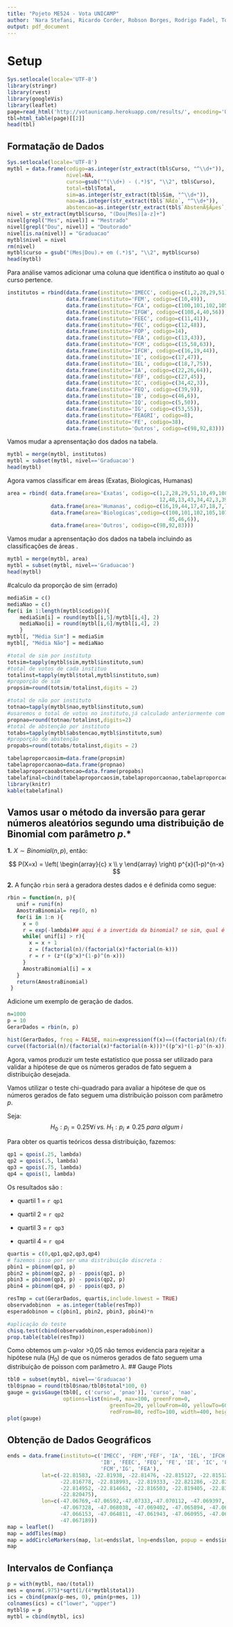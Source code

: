 ```yaml
---
title: "Pojeto ME524 - Vota UNICAMP"
author: 'Nara Stefani, Ricardo Corder, Robson Borges, Rodrigo Fadel, Tomás Weguelin, Victória Angeli e Vinícius Ota '
output: pdf_document
---
```


# Setup

```r
Sys.setlocale(locale='UTF-8')
library(stringr)
library(rvest)
library(googleVis)
library(leaflet)
page=read_html('http://votaunicamp.herokuapp.com/results/', encoding='UTF-8')
tbl=html_table(page)[[2]]
head(tbl)
```

## Formatação de Dados

```r
Sys.setlocale(locale='UTF-8')
mytbl = data.frame(codigo=as.integer(str_extract(tbl$Curso, "^\\d+")),
                   nivel=NA,
                   curso=gsub("^(\\d+) - (.*)$", "\\2", tbl$Curso),
                   total=tbl$Total,
                   sim=as.integer(str_extract(tbl$Sim, "^\\d+")),
                   nao=as.integer(str_extract(tbl$`NÃ£o`, "^\\d+")),
                   abstencao=as.integer(str_extract(tbl$`AbstenÃ§Ãµes`, "^\\d+")))
nivel = str_extract(mytbl$curso, "(Dou|Mes)[a-z]+")
nivel[grepl("Mes", nivel)] = "Mestrado"
nivel[grepl("Dou", nivel)] = "Doutorado"
nivel[is.na(nivel)] = "Graduacao"
mytbl$nivel = nivel
rm(nivel)
mytbl$curso = gsub("(Mes|Dou).+ em (.*)$", "\\2", mytbl$curso)
head(mytbl)
```

Para análise vamos adicionar uma coluna que identifica o instituto ao qual o curso pertence.

```r
institutos = rbind(data.frame(instituto='IMECC', codigo=c(1,2,28,29,51)),
                   data.frame(instituto='FEM', codigo=c(10,49)),
                   data.frame(instituto='FCA', codigo=c(100,101,102,105,107,109)),
                   data.frame(instituto='IFGW', codigo=c(108,4,40,56)),
                   data.frame(instituto='FEEC', codigo=c(11,41)),
                   data.frame(instituto='FEC', codigo=c(12,48)),
                   data.frame(instituto='FOP', codigo=14),
                   data.frame(instituto='FEA', codigo=c(13,43)),
                   data.frame(instituto='FCM', codigo=c(15,58,63)),
                   data.frame(instituto='IFCH', codigo=c(16,19,44)),
                   data.frame(instituto='IE', codigo=c(17,47)),
                   data.frame(instituto='IEL', codigo=c(18,7,75)),
                   data.frame(instituto='IA', codigo=c(22,26,64)),
                   data.frame(instituto='FEF', codigo=c(27,45)),
                   data.frame(instituto='IC', codigo=c(34,42,3)),
                   data.frame(instituto='FEQ', codigo=c(39,9)),
                   data.frame(instituto='IB', codigo=c(46,6)),
                   data.frame(instituto='IQ', codigo=c(5,50)),
                   data.frame(instituto='IG', codigo=c(53,55)),
                   data.frame(instituto='FEAGRI', codigo=8),
                   data.frame(instituto='FE', codigo=38),
                   data.frame(instituto='Outros', codigo=c(98,92,83)))

```

Vamos mudar a aprensentação dos dados na tabela.

```r
mytbl = merge(mytbl, institutos)
mytbl = subset(mytbl, nivel=='Graduacao')
head(mytbl)
```

Agora vamos classificar em áreas (Exatas, Biologicas, Humanas)
```r
area = rbind( data.frame(area='Exatas', codigo=c(1,2,28,29,51,10,49,108,4,40,56,11,41,
                                                 12,48,13,43,34,42,3,39,9,5,50,53,55,8)),
              data.frame(area='Humanas', codigo=c(16,19,44,17,47,18,7,75,22,26,64,38)),
              data.frame(area='Biologicas',codigo=c(100,101,102,105,107,109,14,15,58,63,27,
                                                    45,46,6)),
              data.frame(area='Outros', codigo=c(98,92,83)))
```

Vamos mudar a aprensentação dos dados na tabela incluindo as classificações de áreas .

```r
mytbl = merge(mytbl, area)
mytbl = subset(mytbl, nivel=='Graduacao')
head(mytbl)
```


#calculo da proporção de sim (errado)
```r
mediaSim = c()
mediaNao = c()
for(i in 1:length(mytbl$codigo)){
    mediaSim[i] = round(mytbl[i,5]/mytbl[i,4], 2)
    mediaNao[i] = round(mytbl[i,6]/mytbl[i,4], 2)
    }
mytbl[, "Média Sim"] = mediaSim
mytbl[, "Média Não"] = mediaNao
```


```r
#total de sim por institutp
totsim=tapply(mytbl$sim,mytbl$instituto,sum)
#total de votos de cada instituo
totalinst=tapply(mytbl$total,mytbl$instituto,sum)
#proporção de sim
propsim=round(totsim/totalinst,digits = 2)

#total de não por instituto
totnao=tapply(mytbl$nao,mytbl$instituto,sum)
#usaremos o total de votos no instituto,já calculado anteriormente com nome totalinst
propnao=round(totnao/totalinst,digits=2)
#total de abstenção por instituto
totabs=tapply(mytbl$abstencao,mytbl$instituto,sum)
#proporção de abstenção
propabs=round(totabs/totalinst,digits = 2)

tabelaproporcaosim=data.frame(propsim)
tabelaproporcaonao=data.frame(propnao)
tabelaproporcaoabstencao=data.frame(propabs)
tabelafinal=cbind(tabelaproporcaosim,tabelaproporcaonao,tabelaproporcaoabstencao)
library(knitr)
kable(tabelafinal)
```


## Vamos usar o método da inversão para gerar números aleatórios segundo uma distribuição de Binomial com parâmetro $p$.*

**1.** $X \sim Binomial(n,p)$, então:

$$
P(X=x) = \left( \begin{array}{c} x \\ y \end{array} \right) p^{x}(1-p)^{n-x}
$$

**2.** A função `rbin` será a geradora destes dados e é definida como segue:

```r
rbin = function(n, p){
   unif = runif(n)
   AmostraBinomial= rep(0, n)
   for(i in 1:n ){
     x = 0
     r = exp(-lambda)## aqui é a invertida da binomial? se sim, qual é ?
     while( unif[i] > r){
       x = x + 1
       z = (factorial(n)/(factorial(x)*factorial(n-k)))
       r = r + (z*((p^x)*(1-p)^(n-x)))
     }
     AmostraBinomial[i] = x
   }
   return(AmostraBinomial)
 }
```

Adicione um exemplo de geração de dados.

```r
n=1000
p = 10
GerarDados = rbin(n, p)
```

```r
hist(GerarDados, freq = FALSE, main=expression(f(x)==((factorial(n)/(factorial(x)*factorial(n-k)))*((p^x)*(1-p)^(n-x)))),
curve((factorial(n)/(factorial(x)*factorial(n-k)))*((p^x)*(1-p)^(n-x))), add=TRUE)
```

Agora, vamos produzir um teste estatístico que possa ser utilizado para validar a hipótese de que os números gerados de fato seguem a distribuição desejada.

Vamos utilizar o teste chi-quadrado para avaliar a hipótese de que os números gerados de fato seguem uma distribuição poisson com parâmetro $p$.

Seja:  $$H_0: p_{i}=0.25 \forall i \; \textit{vs.} \;H_{1}: p_i\neq0.25 \: \textit{para algum i}$$

Para obter os quartis teóricos dessa distribuição, fazemos:

```r
qp1 = qpois(.25, lambda)
qp2 = qpois(.5, lambda)
qp3 = qpois(.75, lambda)
qp4 = qpois(1, lambda)
```

Os resultados são : 

  * quartil 1 = `r qp1`
  
  * quartil 2 = `r qp2`
  
  * quartil 3 = `r qp3` 
  
  * quartil 4 = `r qp4`

```r
quartis = c(0,qp1,qp2,qp3,qp4)
# fazemos isso por ser uma distribuição discreta :
pbin1 = pbinom(qp1, p)
pbin2 = pbinom(qp2, p) - ppois(qp1, p)
pbin3 = pbinom(qp3, p) - ppois(qp2, p)
pbin4 = pbinom(qp4, p) - ppois(qp3, p)

resTmp = cut(GerarDados, quartis,include.lowest = TRUE)
observadobinon  = as.integer(table(resTmp))
esperadobinon = c(pbin1, pbin2, pbin3, pbin4)*n

#aplicação do teste
chisq.test(cbind(observadobinon,esperadobinon))
prop.table(table(resTmp))
```

Como obtemos um p-valor >0,05 não temos evidencia para rejeitar a hipótese nula ($H_0$) de que os números gerados de fato seguem uma distribuição de poisson com parâmetro $\lambda$.
## Gauge Plots

```r
tbl0 = subset(mytbl, nivel=='Graduacao')
tbl0$pnao = round(tbl0$nao/tbl0$total*100, 0)
gauge = gvisGauge(tbl0[, c('curso', 'pnao')], 'curso', 'nao',
                  options=list(min=0, max=100, greenFrom=0,
                                 greenTo=20, yellowFrom=40, yellowTo=60,
                                 redFrom=80, redTo=100, width=400, height=300))
plot(gauge)
```

## Obtenção de Dados Geográficos

```r
ends = data.frame(instituto=c('IMECC', 'FEM','FEF', 'IA', 'IEL', 'IFCH', 'IFGW', 'IQ',
                              'IB', 'FEEC', 'FEQ', 'FE', 'IE', 'IC', 'FEC', 'FEAGRI',
                              'FCM','IG', 'FEA'),
           lat=c(-22.81583, -22.81938, -22.81476, -22.815127, -22.815121, -22.814924, 
                 -22.816778, -22.818993, -22.819333, -22.821286, -22.820336, -22.816466, 
                 -22.814952, -22.814663, -22.816503, -22.819405, -22.831345, -22.813084,
                 -22.820475),
           lon=c(-47.06769,-47.06592,-47.07333,-47.070112, -47.069397, -47.068303,
                 -47.067328, -47.068038, -47.069402, -47.065894, -47.065617, -47.065728,
                 -47.066153, -47.064811, -47.061943, -47.060955, -47.062188, -47.068574,
                 -47.067189))
map = leaflet()
map = addTiles(map)
map = addCircleMarkers(map, lat=ends$lat, lng=ends$lon, popup = ends$instituto)
map
```

## Intervalos de Confiança

```r
p = with(mytbl, nao/(total))
mes = qnorm(.975)*sqrt(1/(4*mytbl$total))
ics = cbind(pmax(p-mes, 0), pmin(p+mes, 1))
colnames(ics) = c("lower", "upper")
mytbl$p = p
mytbl = cbind(mytbl, ics)
```

